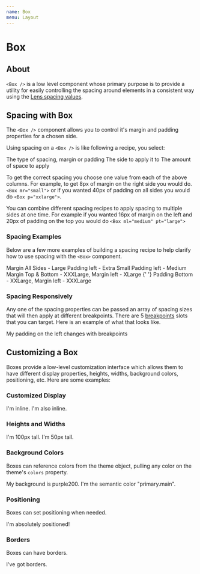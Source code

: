 ```yaml
---
name: Box
menu: Layout
---
```



# Box

## About

`<Box />` is a low level component whose primary purpose is to provide a utility for easily controlling the spacing around elements in a consistent way using the [Lens spacing values](/#!/Spacing).

## Spacing with Box

The `<Box />` component allows you to control it's margin and padding properties for a chosen side.

Using spacing on a `<Box />` is like following a recipe, you select:

<List type="number">
  <ListItem>The type of spacing, margin or padding</ListItem>
  <ListItem>The side to apply it to </ListItem>
  <ListItem>The amount of space to apply</ListItem>
</List>

<BoxSpacingRecipeTable />

To get the correct spacing you choose one value from each of the above columns. For example, to get 8px of margin on the right side you would do. `<Box mr="small">` or if you wanted 40px of padding on all sides you would do `<Box p="xxlarge">`.

You can combine different spacing recipes to apply spacing to multiple sides at one time. For example if you wanted 16px of margin on the left and 20px of padding on the top you would do `<Box ml="medium" pt="large">`

### Spacing Examples

Below are a few more examples of building a spacing recipe to help clarify how to use spacing with the `<Box>` component.

<Playground>
  <Box m="large">Margin All Sides - Large</Box>
  <Box pl="xsmall">Padding left - Extra Small</Box>
  <Box pl="medium">Padding left - Medium</Box>
  <Box my="xxxlarge" ml="xlarge">
    Margin Top & Bottom - XXXLarge, Margin left - XLarge
  </Box>
  <Box pb="xxlarge" ml="xxxlarge">
    {' '}
    Padding Bottom - XXLarge, Margin left - XXXLarge
  </Box>
</Playground>

### Spacing Responsively

Any one of the spacing properties can be passed an array of spacing sizes that will then apply at different breakpoints. There are 5 [breakpoints](/#!/Breakpoints) slots that you can target. Here is an example of what that looks like.

<Playground>
  <Box
    pl={[
      'xsmall', // xsmall spacing up to the first breakpoint
      'medium', // medium spacing after first breakpoint
      'xlarge', // xlarge spacing after second breakpoint
      'xxxlarge', // xxxlarge spacing after third breakpoint
    ]}
  >
    My padding on the left changes with breakpoints
  </Box>
</Playground>

## Customizing a Box

Boxes provide a low-level customization interface which allows them to have different display properties, heights, widths, background colors, positioning, etc. Here are some examples:

### Customized Display

<Playground>
  <Box display="inline">I'm inline.</Box>
  <Box display="inline">I'm also inline.</Box>
</Playground>

### Heights and Widths

<Playground>
  <Box
    display="inline-block"
    height="100px"
    bg="palette.green200"
    p="small"
    minWidth="200px"
  >
    I'm 100px tall.
  </Box>
  <Box
    display="inline-block"
    height="50px"
    bg="palette.blue200"
    ml="small"
    p="small"
    width="100px"
  >
    I'm 50px tall.
  </Box>
</Playground>

### Background Colors

Boxes can reference colors from the theme object, pulling any color on the theme's `colors` property.

<Playground>
  <Box bg="palette.purple200">My background is purple200.</Box>
  <Box bg="semanticColors.primary.main">
    I'm the semantic color "primary.main".
  </Box>
</Playground>

### Positioning

Boxes can set positioning when needed.

<Playground>
  <Box p="small" position="relative">
    <Box position="absolute" top="0" right="0" bg="palette.red300">
      I'm absolutely positioned!
    </Box>
  </Box>
</Playground>

### Borders

Boxes can have borders.

<Playground>
  <Box
    width="80px"
    height="80px"
    bg="palette.purple200"
    border="1px solid black"
    borderRadius="4px"
  >
    I've got borders.
  </Box>
</Playground>
